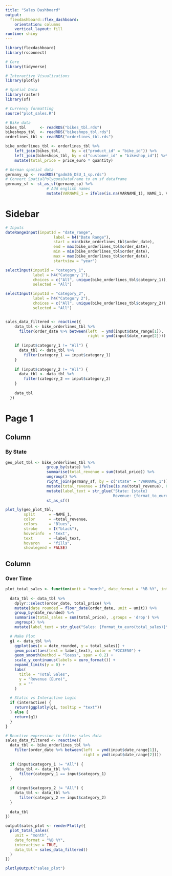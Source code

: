 ```yaml
---
title: "Sales Dashboard"
output: 
  flexdashboard::flex_dashboard:
    orientation: columns
    vertical_layout: fill
runtime: shiny
---
```


```r
library(flexdashboard)
library(rsconnect)

# Core
library(tidyverse)

# Interactive Visualizations
library(plotly)

# Spatial Data
library(raster)
library(sf)

# Currency formatting
source("plot_sales.R")
```

```r
# Bike data
bikes_tbl      <- readRDS("bikes_tbl.rds")
bikeshops_tbl  <- readRDS("bikeshops_tbl.rds")
orderlines_tbl <- readRDS("orderlines_tbl.rds")

bike_orderlines_tbl <- orderlines_tbl %>%
    left_join(bikes_tbl,     by = c("product_id" = "bike_id")) %>%
    left_join(bikeshops_tbl, by = c("customer_id" = "bikeshop_id")) %>%
    mutate(total_price = price_euro * quantity)

# German spatial data
germany_sp <- readRDS("gadm36_DEU_1_sp.rds")
# Convert SpatialPolygonsDataFrame to an sf dataframe
germany_sf <- st_as_sf(germany_sp) %>% 
                  # Add english names
                  mutate(VARNAME_1 = ifelse(is.na(VARNAME_1), NAME_1, VARNAME_1)) 
```





Sidebar {.sidebar}
=======================================================================

```r
# Inputs
dateRangeInput(inputId = "date_range", 
                     label = h4("Date Range"), 
                     start = min(bike_orderlines_tbl$order_date),
                     end = max(bike_orderlines_tbl$order_date), 
                     min = min(bike_orderlines_tbl$order_date), 
                     max = max(bike_orderlines_tbl$order_date), 
                     startview = "year")

selectInput(inputId = "category_1",
            label = h4("Category 1"),
            choices = c("All", unique(bike_orderlines_tbl$category_1)),
            selected = "All")

selectInput(inputId = "category_2",
            label = h4("Category 2"),
            choices = c("All", unique(bike_orderlines_tbl$category_2)),
            selected = "All")


sales_data_filtered <- reactive({
    data_tbl <- bike_orderlines_tbl %>%
      filter(order_date %>% between(left  = ymd(input$date_range[1]), 
                                    right = ymd(input$date_range[2])))
    
    if (input$category_1 != "All") {
      data_tbl <- data_tbl %>%
        filter(category_1 == input$category_1)
    }
    
    if (input$category_2 != "All") {
      data_tbl <- data_tbl %>%
        filter(category_2 == input$category_2)
    }
    
    data_tbl
  })
```


Page 1
=======================================================================


Column {data-height=650 .tabset}
-----------------------------------------------------------------------

### By State

```r
geo_plot_tbl <- bike_orderlines_tbl %>% 
                  group_by(state) %>%
                  summarise(total_revenue = sum(total_price)) %>%
                  ungroup() %>%
                  right_join(germany_sf, by = c("state" = "VARNAME_1")) %>% 
                  mutate(total_revenue = ifelse(is.na(total_revenue), 0, total_revenue)) %>% 
                  mutate(label_text = str_glue("State: {state}
                                               Revenue: {format_to_euro(total_revenue)}")) %>% 
                  st_as_sf()

plot_ly(geo_plot_tbl, 
        split      = ~NAME_1, 
        color      = ~total_revenue,
        colors     = "Blues",
        stroke     = I("black"),
        hoverinfo  = 'text', 
        text       = ~label_text, 
        hoveron    = "fills", 
        showlegend = FALSE) 

```


Column {data-height=350 .tabset .tabset-fade}
-----------------------------------------------------------------------

### Over Time

```r

plot_total_sales <- function(unit = "month", date_format = "%B %Y", interactive = TRUE, data_tbl) {
  
  data_tbl <- data_tbl %>%
    dplyr::select(order_date, total_price) %>%
    mutate(date_rounded = floor_date(order_date, unit = unit)) %>%
    group_by(date_rounded) %>%
    summarise(total_sales = sum(total_price), .groups = 'drop') %>%
    ungroup() %>%
    mutate(label_text = str_glue("Sales: {format_to_euro(total_sales)}\nDate: {date_rounded %>% format(date_format)}"))

  # Make Plot
  g1 <- data_tbl %>%
    ggplot(aes(x = date_rounded, y = total_sales)) +
    geom_point(aes(text = label_text), color = "#2C3E50") +
    geom_smooth(method = "loess", span = 0.2) +
    scale_y_continuous(labels = euro_format()) +
    expand_limits(y = 0) +
    labs(
      title = "Total Sales",
      y = "Revenue (Euro)",
      x = ""
    )

  # Static vs Interactive Logic
  if (interactive) {
    return(ggplotly(g1, tooltip = "text"))
  } else {
    return(g1)
  }
}

# Reactive expression to filter sales data
sales_data_filtered <- reactive({
  data_tbl <- bike_orderlines_tbl %>%
    filter(order_date %>% between(left  = ymd(input$date_range[1]), 
                                  right = ymd(input$date_range[2])))
  
  if (input$category_1 != "All") {
    data_tbl <- data_tbl %>%
      filter(category_1 == input$category_1)
  }
  
  if (input$category_2 != "All") {
    data_tbl <- data_tbl %>%
      filter(category_2 == input$category_2)
  }
  
  data_tbl
})

output$sales_plot <- renderPlotly({
  plot_total_sales(
    unit = "month",
    date_format = "%B %Y",
    interactive = TRUE,
    data_tbl = sales_data_filtered()
  )
})

plotlyOutput("sales_plot")

```

